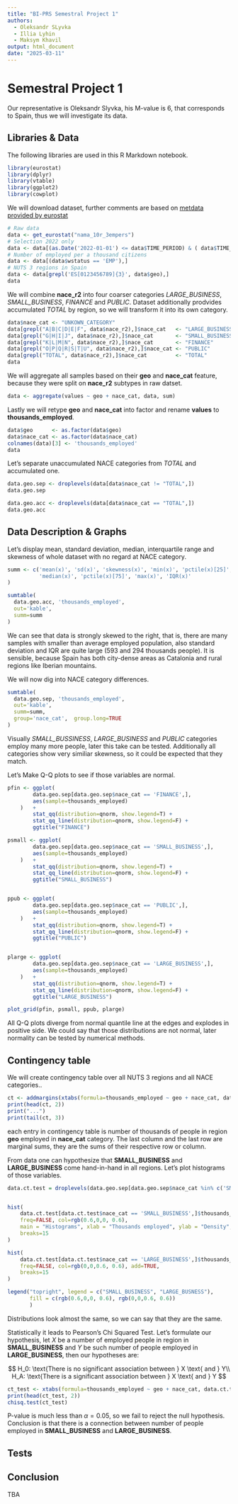 ```yaml
---
title: "BI-PRS Semestral Project 1"
authors:
  - Oleksandr SLyvka
  - Illia Lyhin
  - Maksym Khavil
output: html_document
date: "2025-03-11"
---
```


# Semestral Project 1

Our representative is Oleksandr Slyvka, his M-value is 6, that corresponds to Spain, thus we will investigate its data.

## Libraries & Data

The following libraries are used in this R Markdown notebook.

```R
library(eurostat)
library(dplyr)
library(vtable)
library(ggplot2)
library(cowplot)
```

We will download dataset, further comments are based on [metdata provided by eurostat]()

```R
# Raw data
data <- get_eurostat("nama_10r_3empers")
# Selection 2022 only
data <- data[(as.Date('2022-01-01') <= data$TIME_PERIOD) & ( data$TIME_PERIOD < as.Date('2023-01-01')),]
# Number of employed per a thousand citizens
data <- data[(data$wstatus == 'EMP'),]
# NUTS 3 regions in Spain
data <- data[grepl('ES[0123456789]{3}', data$geo),]
data
```

We will combine **nace_r2** into four coarser categories *LARGE_BUSINESS*, *SMALL_BUSINESS*, *FINANCE* and *PUBLIC*. Dataset additionally prodvides accumulated *TOTAL* by region, so we will transform it into its own category.

```R
data$nace_cat <- "UNKOWN_CATEGORY"
data[grepl("A|B|C|D|E|F", data$nace_r2),]$nace_cat   <- "LARGE_BUSINESS"
data[grepl("G|H|I|J", data$nace_r2),]$nace_cat       <- "SMALL_BUSINESS"
data[grepl("K|L|M|N", data$nace_r2),]$nace_cat       <- "FINANCE"
data[grepl("O|P|Q|R|S|T|U", data$nace_r2),]$nace_cat <- "PUBLIC"
data[grepl("TOTAL", data$nace_r2),]$nace_cat         <- "TOTAL"
data
```
We will aggregate all samples based on their **geo** and **nace_cat** feature, because they were split on **nace_r2** subtypes in raw datset.
```R
data <- aggregate(values ~ geo + nace_cat, data, sum)
```

Lastly we will retype **geo** and **nace_cat** into factor and rename **values** to **thousands_employed**.

```R
data$geo      <- as.factor(data$geo)
data$nace_cat <- as.factor(data$nace_cat)
colnames(data)[3] <- 'thousands_employed'
data
```

Let's separate unaccumulated NACE categories from *TOTAL* and accumulated one.

```R
data.geo.sep <- droplevels(data[data$nace_cat != "TOTAL",])
data.geo.sep
```

```R
data.geo.acc <- droplevels(data[data$nace_cat == "TOTAL",])
data.geo.acc
```

## Data Description & Graphs

Let's display mean, standard deviation, median, interquartile range and skewness of whole dataset with no regard at NACE category.

```R
summ <- c('mean(x)', 'sd(x)', 'skewness(x)', 'min(x)', 'pctile(x)[25]', 
          'median(x)', 'pctile(x)[75]', 'max(x)', 'IQR(x)'
)

sumtable(
  data.geo.acc, 'thousands_employed',
  out='kable',
  summ=summ
)
```

We can see that data is strongly skewed to the right, that is, there are many samples with smaller than average employed population, also standard deviation and IQR are quite large (593 and 294 thousands people). It is sensible, because Spain has both city-dense areas as Catalonia and rural regions like Iberian mountains.

We will now dig into NACE category differences.

```R
sumtable(
  data.geo.sep, 'thousands_employed',
  out='kable',
  summ=summ,
  group='nace_cat',  group.long=TRUE
)
```

Visually *SMALL_BUSSINESS*, *LARGE_BUSINESS* and *PUBLIC* categories employ many more people, later this take can be tested. Additionally all categories show very similiar skewness, so it could be expected that they match.

Let's Make Q-Q plots to see if those variables are normal.

```R
pfin <- ggplot(
        data.geo.sep[data.geo.sep$nace_cat == 'FINANCE',],
        aes(sample=thousands_employed)
    )   +
        stat_qq(distribution=qnorm, show.legend=T) +
        stat_qq_line(distribution=qnorm, show.legend=F) +
        ggtitle("FINANCE")

psmall <- ggplot(
        data.geo.sep[data.geo.sep$nace_cat == 'SMALL_BUSINESS',],
        aes(sample=thousands_employed)
    )   +
        stat_qq(distribution=qnorm, show.legend=T) +
        stat_qq_line(distribution=qnorm, show.legend=F) +
        ggtitle("SMALL_BUSINESS")


ppub <- ggplot(
        data.geo.sep[data.geo.sep$nace_cat == 'PUBLIC',],
        aes(sample=thousands_employed)
    )   +
        stat_qq(distribution=qnorm, show.legend=T) +
        stat_qq_line(distribution=qnorm, show.legend=F) +
        ggtitle("PUBLIC")


plarge <- ggplot(
        data.geo.sep[data.geo.sep$nace_cat == 'LARGE_BUSINESS',],
        aes(sample=thousands_employed)
    )   +
        stat_qq(distribution=qnorm, show.legend=T) +
        stat_qq_line(distribution=qnorm, show.legend=F) +
        ggtitle("LARGE_BUSINESS")

plot_grid(pfin, psmall, ppub, plarge)
```

All Q-Q plots diverge from normal quantile line at the edges and explodes in positive side. We could say that those distributions are not normal, later normality can be tested by numerical methods.

## Contingency table

We will create contingency table over all NUTS 3 regions and all NACE categories..
```R
ct <- addmargins(xtabs(formula=thousands_employed ~ geo + nace_cat, data.geo.sep))
print(head(ct, 2))
print("...")
print(tail(ct, 3))
```

each entry in contingency table is number of thousands of people in region **geo** employed in **nace_cat** category. The last column and the last row are marginal sums, they are the sums of their respective row or column.

From data one can hypothesize that **SMALL_BUSINESS** and **LARGE_BUSINESS** come hand-in-hand in all regions. Let's plot histograms of those variables.

```R
data.ct.test = droplevels(data.geo.sep[data.geo.sep$nace_cat %in% c('SMALL_BUSINESS', 'LARGE_BUSINESS'),])


hist(
    data.ct.test[data.ct.test$nace_cat == 'SMALL_BUSINESS',]$thousands_employed,
    freq=FALSE, col=rgb(0.6,0,0, 0.6),
    main = "Histograms", xlab = "Thousands employed", ylab = "Density",
    breaks=15
)

hist(
    data.ct.test[data.ct.test$nace_cat == 'LARGE_BUSINESS',]$thousands_employed,
    freq=FALSE, col=rgb(0,0,0.6, 0.6), add=TRUE,
    breaks=15
)

legend("topright", legend = c("SMALL_BUSINESS", "LARGE_BUSNESS"),
       fill = c(rgb(0.6,0,0, 0.6), rgb(0,0,0.6, 0.6))
       )

```
Distributions look almost the same, so we can say that they are the same.

Statistically it leads to Pearson's Chi Squared Test. Let's formulate our hypothesis, let $X$ be a number of employed people in region in **SMALL_BUSINESS** and $Y$ be such number of people employed in **LARGE_BUSINESS**, then our hypotheses are:

$$
H_0: \text{There is no significant association between } X \text{ and } Y\\
H_A: \text{There is a significant association between } X \text{ and } Y
$$
```R
ct_test <- xtabs(formula=thousands_employed ~ geo + nace_cat, data.ct.test)
print(head(ct_test, 2))
chisq.test(ct_test)
```
P-value is much less than $\alpha = 0.05$, so we fail to reject the null hypothesis. Conclusion is that there is a connection between number of people employed in **SMALL_BUSINESS** and **LARGE_BUSINESS**.

## Tests

## Conclusion

TBA
